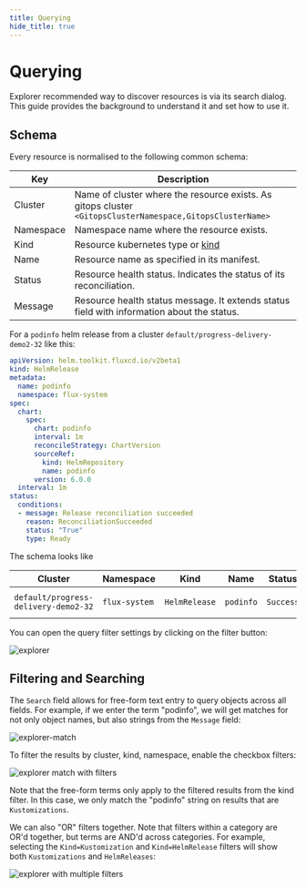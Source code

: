 ```yaml
---
title: Querying
hide_title: true
---
```



# Querying <TierLabel tiers="Enterprise" />

<AlphaWarning/>

Explorer recommended way to discover resources is via its search dialog. This guide provides the background to understand
it and set how to use it.

## Schema

Every resource is normalised to the following common schema:

| __Key__                  | __Description__                                                     |
| -----------------          | --------------                                                  |
| Cluster                    | Name of cluster where the resource exists. As gitops cluster `<GitopsClusterNamespace,GitopsClusterName>`|
| Namespace                  | Namespace name where the resource exists.|
| Kind                  | Resource kubernetes type or [kind](https://kubernetes.io/docs/reference/using-api/api-concepts/#standard-api-terminology)|
| Name                  | Resource name as specified in its manifest.|
| Status                  | Resource health status. Indicates the status of its reconciliation.|
| Message                  | Resource health status message. It extends status field with information about the status.|

For a `podinfo` helm release from a cluster `default/progress-delivery-demo2-32` like this:

```yaml
apiVersion: helm.toolkit.fluxcd.io/v2beta1
kind: HelmRelease
metadata:
  name: podinfo
  namespace: flux-system
spec:
  chart:
    spec:
      chart: podinfo
      interval: 1m
      reconcileStrategy: ChartVersion
      sourceRef:
        kind: HelmRepository
        name: podinfo
      version: 6.0.0
  interval: 1m
status:
  conditions:
  - message: Release reconciliation succeeded
    reason: ReconciliationSucceeded
    status: "True"
    type: Ready
```

The schema looks like

| Cluster    | Namespace | Kind          | Name    | Status    | Message                 |
|------------| ---------| ----------------|---------|----------|------------------------|
|`default/progress-delivery-demo2-32` | `flux-system`   | `HelmRelease` | `podinfo` | `Success` | `Release reconciliation succeeded`  |

You can open the query filter settings by clicking on the filter button:

![explorer](imgs/explorer-open-new.png)

## Filtering and Searching

The `Search` field allows for free-form text entry to query objects across all fields. For example, if we enter the term "podinfo", we will get matches for not only object names, but also strings from the `Message` field:

![explorer-match](imgs/explorer-match.png)

To filter the results by cluster, kind, namespace, enable the checkbox filters:


![explorer match with filters](imgs/explorer-filter-terms.png)

Note that the free-form terms only apply to the filtered results from the kind filter. In this case, we only match the "podinfo" string on results that are `Kustomizations`.

We can also "OR" filters together. Note that filters within a category are OR'd together, but terms are AND'd across categories. For example, selecting the `Kind=Kustomization` and `Kind=HelmRelease` filters will show both `Kustomizations` and `HelmReleases`:

![explorer with multiple filters](imgs/explorer-multi-terms.png)
